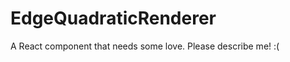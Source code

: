 
<Meta title="@flapjs/renderers/edges/EdgeQuadraticRenderer"
    component={EdgeQuadraticRenderer}/>

# EdgeQuadraticRenderer

A React component that needs some love. Please describe me! :(

<Props of={EdgeQuadraticRenderer}/>

